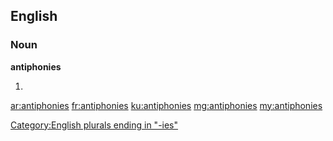 ==English==

===Noun===
'''antiphonies'''

# {{plural of|antiphony}}

[[Category:English plurals ending in "-ies"]]

[[ar:antiphonies]]
[[fr:antiphonies]]
[[ku:antiphonies]]
[[mg:antiphonies]]
[[my:antiphonies]]